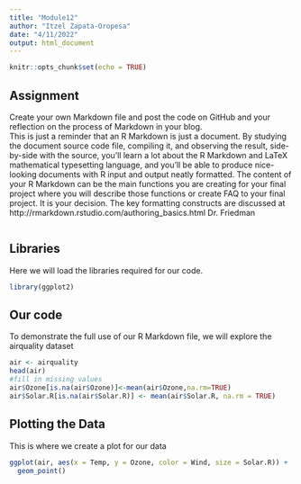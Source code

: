```yaml
---
title: "Module12"
author: "Itzel Zapata-Oropesa"
date: "4/11/2022"
output: html_document
---
```


```r
knitr::opts_chunk$set(echo = TRUE)
```

## Assignment

Create your own Markdown file and post the code on GitHub and your reflection on the process of Markdown in your blog.  
This is just a reminder that an R Markdown is just a document. By studying the document source code file, compiling it, and observing the result, side-by-side with the source, you’ll learn a lot about the R Markdown and LaTeX mathematical typesetting language, and you’ll be able to produce nice-looking documents with R input and output neatly formatted. The content of your R Markdown can be the main functions you are creating for your final project where you will describe those functions or create FAQ to your final project. It is your decision.
The key formatting constructs are discussed at http://rmarkdown.rstudio.com/authoring_basics.html
Dr. Friedman

```r

```

## Libraries
Here we will load the libraries required for our code.
```r
library(ggplot2)
```


## Our code

To demonstrate the full use of our R Markdown file, we will explore the airquality dataset

```r
air <- airquality
head(air)
#fill in missing values
air$Ozone[is.na(air$Ozone)]<-mean(air$Ozone,na.rm=TRUE)
air$Solar.R[is.na(air$Solar.R)] <- mean(air$Solar.R, na.rm = TRUE)
```

## Plotting the Data
This is where we create a plot for our data
```r
ggplot(air, aes(x = Temp, y = Ozone, color = Wind, size = Solar.R)) +
  geom_point()
```

